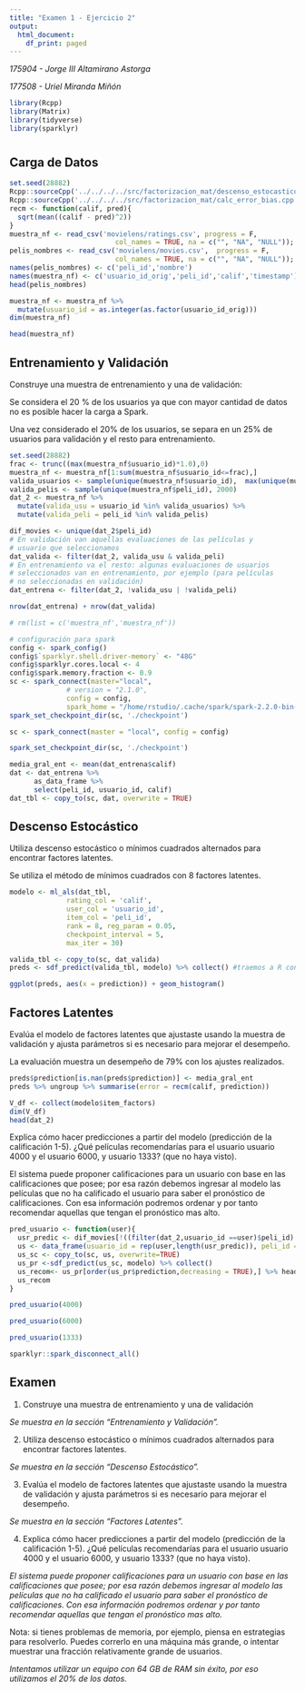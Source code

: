 ```yaml
---
title: "Examen 1 - Ejercicio 2"
output:
  html_document:
    df_print: paged
---
```


_175904 - Jorge III Altamirano Astorga_

_177508 - Uriel Miranda Miñón_

```r
library(Rcpp)
library(Matrix)
library(tidyverse)
library(sparklyr)
```

# {.tabset}

## Carga de Datos

```r
set.seed(28882)
Rcpp::sourceCpp('../../../../src/factorizacion_mat/descenso_estocastico.cpp')
Rcpp::sourceCpp('../../../../src/factorizacion_mat/calc_error_bias.cpp')
recm <- function(calif, pred){
  sqrt(mean((calif - pred)^2))
}
muestra_nf <- read_csv('movielens/ratings.csv', progress = F,
                          col_names = TRUE, na = c("", "NA", "NULL"));
pelis_nombres <- read_csv('movielens/movies.csv',  progress = F,
                          col_names = TRUE, na = c("", "NA", "NULL"));
names(pelis_nombres) <- c('peli_id','nombre')
names(muestra_nf) <- c('usuario_id_orig','peli_id','calif','timestamp')
head(pelis_nombres)
```

```r
muestra_nf <- muestra_nf %>% 
  mutate(usuario_id = as.integer(as.factor(usuario_id_orig)))
dim(muestra_nf)
```


```r
head(muestra_nf)
```

## Entrenamiento y Validación

Construye una muestra de entrenamiento y una de validación:

Se considera el 20 % de los usuarios ya que con mayor cantidad de datos no es posible hacer la carga a Spark.

Una vez considerado el 20% de los usuarios, se separa en un 25% de usuarios para validación y el resto para entrenamiento.

```r
set.seed(28882)
frac <- trunc((max(muestra_nf$usuario_id)*1.0),0)
muestra_nf <- muestra_nf[1:sum(muestra_nf$usuario_id<=frac),]
valida_usuarios <- sample(unique(muestra_nf$usuario_id),  max(unique(muestra_nf$usuario_id))*.25)
valida_pelis <- sample(unique(muestra_nf$peli_id), 2000)
dat_2 <- muestra_nf %>%
  mutate(valida_usu = usuario_id %in% valida_usuarios) %>%
  mutate(valida_peli = peli_id %in% valida_pelis)

dif_movies <- unique(dat_2$peli_id)
# En validación van aquellas evaluaciones de las películas y
# usuario que seleccionamos
dat_valida <- filter(dat_2, valida_usu & valida_peli)
# En entrenamiento va el resto: algunas evaluaciones de usuarios
# seleccionados van en entrenamiento, por ejemplo (para películas
# no seleccionadas en validación)
dat_entrena <- filter(dat_2, !valida_usu | !valida_peli)

nrow(dat_entrena) + nrow(dat_valida)
```

```r
# rm(list = c('muestra_nf','muestra_nf'))
```


```r
# configuración para spark
config <- spark_config()
config$`sparklyr.shell.driver-memory` <- "48G"
config$sparklyr.cores.local <- 4
config$spark.memory.fraction <- 0.9
sc <- spark_connect(master="local",
              # version = "2.1.0",
              config = config,
              spark_home = "/home/rstudio/.cache/spark/spark-2.2.0-bin-hadoop2.7")
spark_set_checkpoint_dir(sc, './checkpoint')
```

```r
sc <- spark_connect(master = "local", config = config)
```


```r
spark_set_checkpoint_dir(sc, './checkpoint')
```


```r
media_gral_ent <- mean(dat_entrena$calif)
dat <- dat_entrena %>% 
      as_data_frame %>% 
      select(peli_id, usuario_id, calif)
dat_tbl <- copy_to(sc, dat, overwrite = TRUE)
```

## Descenso Estocástico

Utiliza descenso estocástico o mínimos cuadrados alternados para encontrar factores latentes.

Se utiliza el método de mínimos cuadrados con 8 factores latentes.

```r
modelo <- ml_als(dat_tbl, 
              rating_col = 'calif',
              user_col = 'usuario_id',
              item_col = 'peli_id', 
              rank = 8, reg_param = 0.05,
              checkpoint_interval = 5,
              max_iter = 30)
```


```r
valida_tbl <- copy_to(sc, dat_valida)
preds <- sdf_predict(valida_tbl, modelo) %>% collect() #traemos a R con collect
```

```r
ggplot(preds, aes(x = prediction)) + geom_histogram()
```

## Factores Latentes

Evalúa el modelo de factores latentes que ajustaste usando la muestra de validación y ajusta parámetros si es necesario para mejorar el desempeño.


La evaluación muestra un desempeño de 79% con los ajustes realizados.

```r
preds$prediction[is.nan(preds$prediction)] <- media_gral_ent
preds %>% ungroup %>% summarise(error = recm(calif, prediction))
```


```r
V_df <- collect(modelo$item_factors)
dim(V_df)
head(dat_2)
```

Explica cómo hacer predicciones a partir del modelo (predicción de la calificación 1-5). ¿Qué películas recomendarías para el usuario usuario 4000 y el usuario 6000, y usuario 1333? (que no haya visto).

El sistema puede proponer calificaciones para un usuario con base en las calificaciones que posee; por esa razón debemos  ingresar al modelo las películas que no ha calificado el usuario para saber el pronóstico de calificaciones. Con esa información podremos ordenar y por tanto recomendar aquellas que tengan el pronóstico mas alto.

```r
pred_usuario <- function(user){
  usr_predic <- dif_movies[!((filter(dat_2,usuario_id ==user)$peli_id) == dif_movies)]
  us <- data_frame(usuario_id = rep(user,length(usr_predic)), peli_id =usr_predic)
  us_sc <- copy_to(sc, us, overwrite=TRUE)
  us_pr <-sdf_predict(us_sc, modelo) %>% collect()
  us_recom<- us_pr[order(us_pr$prediction,decreasing = TRUE),] %>% head %>% left_join(pelis_nombres) %>% select (usuario_id,nombre)
  us_recom
}
```


```r
pred_usuario(4000)
```

```r
pred_usuario(6000)
```

```r
pred_usuario(1333)
```

```r
sparklyr::spark_disconnect_all()
```

## Examen

1. Construye una muestra de entrenamiento y una de validación

_Se muestra en la sección "Entrenamiento y Validación"._

2. Utiliza descenso estocástico o mínimos cuadrados alternados para encontrar factores latentes.

_Se muestra en la sección "Descenso Estocástico"._

3. Evalúa el modelo de factores latentes que ajustaste usando la muestra de validación y ajusta parámetros si es necesario para mejorar el desempeño.

_Se muestra en la sección "Factores Latentes"._

4. Explica cómo hacer predicciones a partir del modelo (predicción de la calificación 1-5). ¿Qué películas recomendarías para el usuario usuario 4000 y el usuario 6000, y usuario 1333? (que no haya visto).

_El sistema puede proponer calificaciones para un usuario con base en las calificaciones que posee; por esa razón debemos  ingresar al modelo las películas que no ha calificado el usuario para saber el pronóstico de calificaciones. Con esa información podremos ordenar y por tanto recomendar aquellas que tengan el pronóstico mas alto._

Nota: si tienes problemas de memoria, por ejemplo, piensa en estrategias para resolverlo. Puedes correrlo en una máquina más grande, o intentar muestrar una fracción relativamente grande de usuarios.

_Intentamos utilizar un equipo con 64 GB de RAM sin éxito, por eso utilizamos el 20% de los datos._
